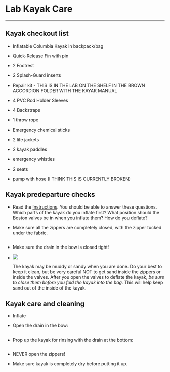 # Lab Kayak Care

------------------------------------------------------------------------

## **Kayak checkout list** {.unnumbered}

-   Inflatable Columbia Kayak in backpack/bag

-   Quick-Release Fin with pin

-   2 Footrest

-   2 Splash-Guard inserts

-   Repair kit - THIS IS IN THE LAB ON THE SHELF IN THE BROWN ACCORDION FOLDER WITH THE KAYAK MANUAL

-   4 PVC Rod Holder Sleeves

-   4 Backstraps

-   1 throw rope

-   Emergency chemical sticks

-   2 life jackets

-   2 kayak paddles

-   emergency whistles

-   2 seats

-   pump with hose (I THINK THIS IS CURRENTLY BROKEN)

## **Kayak predeparture checks** {.unnumbered}

-   Read the [Instructions](https://drk-lo.github.io/lotterhoslabprotocols/img/kayak_Aquaglide_Manual_2017.pdf). You should be able to answer these questions. Which parts of the kayak do you inflate first? What position should the Boston valves be in when you inflate them? How do you deflate?

-   Make sure all the zippers are completely closed, with the zipper tucked under the fabric.

![](img/kayak_zipper2.JPG){alt=""}

-   Make sure the drain in the bow is closed tight!

-   ![](img/kayak_drain_close2.JPG)

    The kayak may be muddy or sandy when you are done. Do your best to keep it clean, but be very careful NOT to get sand inside the zippers or inside the valves. After you open the valves to deflate the kayak, *be sure to close them before you fold the kayak into the bag.* This will help keep sand out of the inside of the kayak.

## **Kayak care and cleaning** {.unnumbered}

-   Inflate

-   Open the drain in the bow:

![](img/kayak_drain_close.JPG){alt=""}

-   Prop up the kayak for rinsing with the drain at the bottom:

![](img/kayak_drain.JPG){alt=""}

-   NEVER open the zippers!

-   Make sure kayak is completely dry before putting it up.

